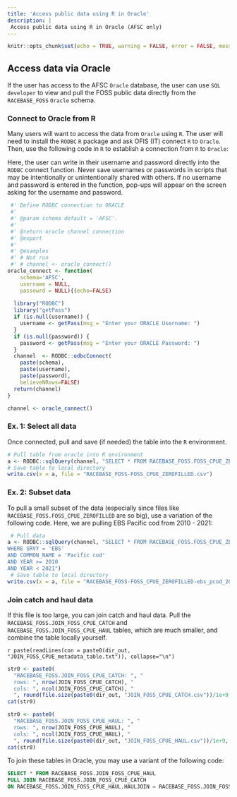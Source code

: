 ```yaml
---
title: 'Access public data using R in Oracle'
description: |
 Access public data using R in Oracle (AFSC only)
---
```


```r
knitr::opts_chunk$set(echo = TRUE, warning = FALSE, error = FALSE, message = FALSE)
```

## Access data via Oracle

If the user has access to the AFSC `Oracle` database, the user can use `SQL developer` to view and pull the FOSS public data directly from the `RACEBASE_FOSS` `Oracle` schema. 

### Connect to Oracle from R

Many users will want to access the data from `Oracle` using `R`. The user will need to install the `RODBC` `R` package and ask OFIS (IT) connect `R` to `Oracle`. Then, use the following code in `R` to establish a connection from `R` to `Oracle`: 

Here, the user can write in their username and password directly into the `RODBC` connect function. Never save usernames or passwords in scripts that may be intentionally or unintentionally shared with others. If no username and password is entered in the function, pop-ups will appear on the screen asking for the username and password. 

```r
 #' Define RODBC connection to ORACLE
 #'
 #' @param schema default = 'AFSC'. 
 #'
 #' @return oracle channel connection
 #' @export
 #'
 #' @examples
 #' # Not run
 #' # channel <- oracle_connect()
oracle_connect <- function(
    schema='AFSC', 
    username = NULL, 
    passowrd = NULL){(echo=FALSE)
  
  library("RODBC")
  library("getPass")
  if (is.null(username)) {
    username <- getPass(msg = "Enter your ORACLE Username: ")
  }
  if (is.null(password)) {
    password <- getPass(msg = "Enter your ORACLE Password: ")
  }
  channel  <- RODBC::odbcConnect(
    paste(schema),
    paste(username),
    paste(password), 
    believeNRows=FALSE)
  return(channel)
}

channel <- oracle_connect()
```

### Ex. 1: Select all data

Once connected, pull and save (if needed) the table into the `R` environment. 

```r
# Pull table from oracle into R environment
a <- RODBC::sqlQuery(channel, "SELECT * FROM RACEBASE_FOSS.FOSS_CPUE_ZEROFILLED")
# Save table to local directory
write.csv(x = a, file = "RACEBASE_FOSS-FOSS_CPUE_ZEROFILLED.csv")
```

### Ex. 2: Subset data

To pull a small subset of the data (especially since files like `RACEBASE_FOSS.FOSS_CPUE_ZEROFILLED` are so big), use a variation of the following code. Here, we are pulling EBS Pacific cod from 2010 - 2021: 

```r
 # Pull data
a <- RODBC::sqlQuery(channel, "SELECT * FROM RACEBASE_FOSS.FOSS_CPUE_ZEROFILLED 
WHERE SRVY = 'EBS' 
AND COMMON_NAME = 'Pacific cod' 
AND YEAR >= 2010 
AND YEAR < 2021")
 # Save table to local directory
write.csv(x = a, file = "RACEBASE_FOSS-FOSS_CPUE_ZEROFILLED-ebs_pcod_2010-2020.csv")
```


### Join catch and haul data

If this file is too large, you can join catch and haul data. Pull the `RACEBASE_FOSS.JOIN_FOSS_CPUE_CATCH` and  `RACEBASE_FOSS.JOIN_FOSS_CPUE_HAUL` tables, which are much smaller, and combine the table locally yourself. 

`r paste(readLines(con = paste0(dir_out, "JOIN_FOSS_CPUE_metadata_table.txt")), collapse="\n") `

```r
str0 <- paste0(
  "RACEBASE_FOSS.JOIN_FOSS_CPUE_CATCH: ", "
  rows: ", nrow(JOIN_FOSS_CPUE_CATCH), "
  cols: ", ncol(JOIN_FOSS_CPUE_CATCH), "
  ", round(file.size(paste0(dir_out, "JOIN_FOSS_CPUE_CATCH.csv"))/1e+9, 3), " GB") 
cat(str0)
```

```r
str0 <- paste0(
  "RACEBASE_FOSS.JOIN_FOSS_CPUE_HAUL: ", "
  rows: ", nrow(JOIN_FOSS_CPUE_HAUL), "
  cols: ", ncol(JOIN_FOSS_CPUE_HAUL), "
  ", round(file.size(paste0(dir_out, "JOIN_FOSS_CPUE_HAUL.csv"))/1e+9, 3), " GB") 
cat(str0)
```

To join these tables in Oracle, you may use a variant of the following code: 

```sql
SELECT * FROM RACEBASE_FOSS.JOIN_FOSS_CPUE_HAUL
FULL JOIN RACEBASE_FOSS.JOIN_FOSS_CPUE_CATCH
ON RACEBASE_FOSS.JOIN_FOSS_CPUE_HAUL.HAULJOIN = RACEBASE_FOSS.JOIN_FOSS_CPUE_CATCH.HAULJOIN;
```


```{=html}
<script>
function myFunction() {
var input, filter, table, tr, td, i, txtValue;
input = document.getElementById("myInput");
filter = input.value.toUpperCase();
table = document.getElementById("myTable");
tr = table.getElementsByTagName("tr");
for (i = 0; i < tr.length; i++) {
td = tr[i].getElementsByTagName("td")[1];
if (td) {
txtValue = td.textContent || td.innerText;
if (txtValue.toUpperCase().indexOf(filter) > -1) {
tr[i].style.display = "";
} else {
tr[i].style.display = "none";
}
}       
}
}
</script>
```